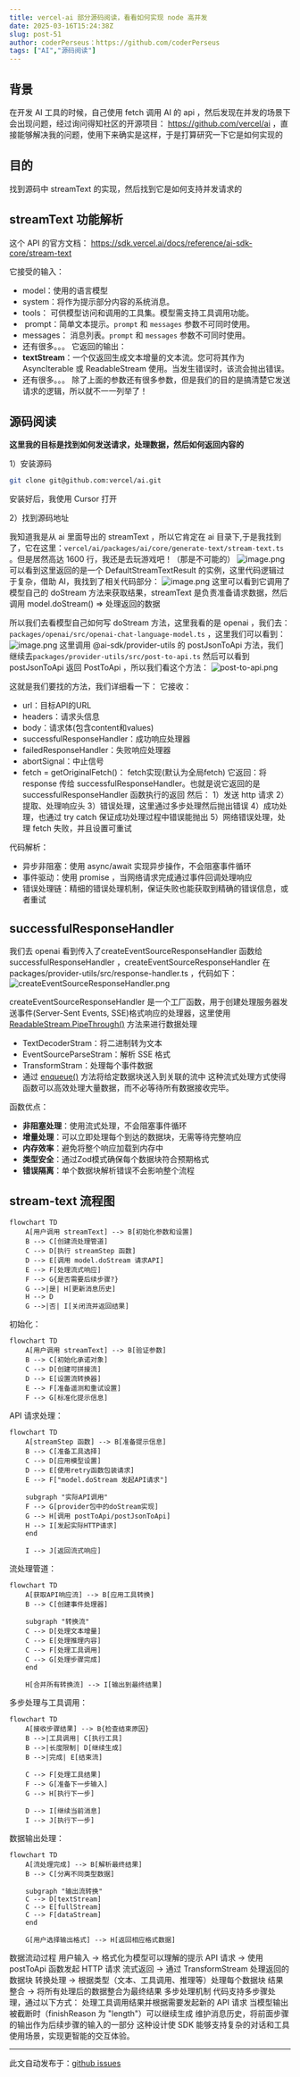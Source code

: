 ```yaml
---
title: vercel-ai 部分源码阅读，看看如何实现 node 高并发
date: 2025-03-16T15:24:38Z
slug: post-51
author: coderPerseus：https://github.com/coderPerseus
tags: ["AI","源码阅读"]
---
```


## 背景

在开发 AI 工具的时候，自己使用 fetch 调用 AI 的 api ，然后发现在并发的场景下会出现问题，经过询问得知社区的开源项目： https://github.com/vercel/ai ，直接能够解决我的问题，使用下来确实是这样，于是打算研究一下它是如何实现的

## 目的

找到源码中 streamText 的实现，然后找到它是如何支持并发请求的

## streamText 功能解析

这个 API 的官方文档： https://sdk.vercel.ai/docs/reference/ai-sdk-core/stream-text

它接受的输入：
- model：使用的语言模型
- system：将作为提示部分内容的系统消息。
- tools： 可供模型访问和调用的工具集。模型需支持工具调用功能。
-  prompt：简单文本提示。`prompt` 和 `messages` 参数不可同时使用。
- messages： 消息列表。`prompt` 和 `messages` 参数不可同时使用。
- 还有很多。。。
它返回的输出：
- **textStream**：一个仅返回生成文本增量的文本流。您可将其作为 AsyncIterable 或 ReadableStream 使用。当发生错误时，该流会抛出错误。
- 还有很多。。。
除了上面的参数还有很多参数，但是我们的目的是搞清楚它发送请求的逻辑，所以就不一一列举了！
## 源码阅读

**这里我的目标是找到如何发送请求，处理数据，然后如何返回内容的**

1）安装源码
```bash
git clone git@github.com:vercel/ai.git
```
安装好后，我使用 Cursor 打开

2）找到源码地址

我知道我是从 ai 里面导出的 streamText ，所以它肯定在 ai 目录下,于是我找到了，它在这里：`vercel/ai/packages/ai/core/generate-text/stream-text.ts` 。但是居然高达 1600 行，我还是去玩游戏吧！（那是不可能的）
![image.png](https://blog-1304565468.cos.ap-shanghai.myqcloud.com/work/20250315222305.png)
可以看到这里返回的是一个 DefaultStreamTextResult 的实例，这里代码逻辑过于复杂，借助 AI，我找到了相关代码部分：
![image.png](https://blog-1304565468.cos.ap-shanghai.myqcloud.com/work/20250316220338.png)
这里可以看到它调用了 模型自己的 doStream 方法来获取结果，streamText 是负责准备请求数据，然后调用 model.doStream() => 处理返回的数据

所以我们去看模型自己如何写 doStream 方法，这里我看的是 openai ，我们去：`packages/openai/src/openai-chat-language-model.ts` ，这里我们可以看到：
![image.png](https://blog-1304565468.cos.ap-shanghai.myqcloud.com/work/20250316222239.png)
这里调用 @ai-sdk/provider-utils 的 postJsonToApi 方法，我们继续去`packages/provider-utils/src/post-to-api.ts` 然后可以看到 postJsonToApi 返回 PostToApi ，所以我们看这个方法：
![post-to-api.png](https://blog-1304565468.cos.ap-shanghai.myqcloud.com/work/post-to-api.png)

这就是我们要找的方法，我们详细看一下：
它接收：
 - url：目标API的URL
 - headers：请求头信息
 - body：请求体(包含content和values)
 - successfulResponseHandler：成功响应处理器
 - failedResponseHandler：失败响应处理器
 - abortSignal：中止信号
 - fetch = getOriginalFetch()： fetch实现(默认为全局fetch)
它返回：将 response 传给 successfulResponseHandler。也就是说它返回的是 successfulResponseHandler 函数执行的返回
然后：
1）发送 http 请求
2）提取、处理响应头
3）错误处理，这里通过多步处理然后抛出错误
4）成功处理，也通过 try catch 保证成功处理过程中错误能抛出
5）网络错误处理，处理 fetch 失败，并且设置可重试

代码解析：
- 异步非阻塞：使用 async/await 实现异步操作，不会阻塞事件循环
- 事件驱动：使用 promise ，当网络请求完成通过事件回调处理响应
- 错误处理链：精细的错误处理机制，保证失败也能获取到精确的错误信息，或者重试

## successfulResponseHandler

我们去 openai 看到传入了createEventSourceResponseHandler 函数给successfulResponseHandler ，createEventSourceResponseHandler 在 packages/provider-utils/src/response-handler.ts ，代码如下：
![createEventSourceResponseHandler.png](https://blog-1304565468.cos.ap-shanghai.myqcloud.com/work/createEventSourceResponseHandler.png)

createEventSourceResponseHandler 是一个工厂函数，用于创建处理服务器发送事件(Server-Sent Events, SSE)格式响应的处理器，这里使用 [ReadableStream.PipeThrough()](https://developer.mozilla.org/zh-CN/docs/Web/API/ReadableStream/pipeThrough) 方法来进行数据处理
- TextDecoderStram：将二进制转为文本
- EventSourceParseStram：解析 SSE 格式
- TransformStram：处理每个事件数据
- 通过 [enqueue()](https://developer.mozilla.org/zh-CN/docs/Web/API/ReadableStreamDefaultController/enqueue) 方法将给定数据块送入到关联的流中
这种流式处理方式使得函数可以高效处理大量数据，而不必等待所有数据接收完毕。

函数优点：
- **非阻塞处理**：使用流式处理，不会阻塞事件循环
- **增量处理**：可以立即处理每个到达的数据块，无需等待完整响应
- **内存效率**：避免将整个响应加载到内存中
- **类型安全**：通过Zod模式确保每个数据块符合预期格式
- **错误隔离**：单个数据块解析错误不会影响整个流程


## stream-text 流程图

```mermaid
flowchart TD
    A[用户调用 streamText] --> B[初始化参数和设置]
    B --> C[创建流处理管道]
    C --> D[执行 streamStep 函数]
    D --> E[调用 model.doStream 请求API]
    E --> F[处理流式响应]
    F --> G{是否需要后续步骤?}
    G -->|是| H[更新消息历史]
    H --> D
    G -->|否| I[关闭流并返回结果]
```

初始化：
```mermaid
flowchart TD
    A[用户调用 streamText] --> B[验证参数]
    B --> C[初始化承诺对象]
    C --> D[创建可拼接流]
    D --> E[设置流转换器]
    E --> F[准备遥测和重试设置]
    F --> G[标准化提示信息]
```
API 请求处理：
```mermaid
flowchart TD
    A[streamStep 函数] --> B[准备提示信息]
    B --> C[准备工具选择]
    C --> D[应用模型设置]
    D --> E[使用retry函数包装请求]
    E --> F["model.doStream 发起API请求"]
    
    subgraph "实际API调用"
    F --> G[provider包中的doStream实现]
    G --> H[调用 postToApi/postJsonToApi]
    H --> I[发起实际HTTP请求]
    end
    
    I --> J[返回流式响应]
```
流处理管道：
```mermaid
flowchart TD
    A[获取API响应流] --> B[应用工具转换]
    B --> C[创建事件处理器]
    
    subgraph "转换流"
    C --> D[处理文本增量]
    C --> E[处理推理内容]
    C --> F[处理工具调用]
    C --> G[处理步骤完成]
    end
    
    H[合并所有转换流] --> I[输出到最终结果]
```
多步处理与工具调用：
```mermaid
flowchart TD
    A[接收步骤结果] --> B{检查结束原因}
    B -->|工具调用| C[执行工具]
    B -->|长度限制| D[继续生成]
    B -->|完成| E[结束流]
    
    C --> F[处理工具结果]
    F --> G[准备下一步输入]
    G --> H[执行下一步]
    
    D --> I[继续当前消息]
    I --> J[执行下一步]
```
数据输出处理：
```mermaid
flowchart TD
    A[流处理完成] --> B[解析最终结果]
    B --> C[分离不同类型数据]
    
    subgraph "输出流转换"
    C --> D[textStream]
    C --> E[fullStream]
    C --> F[dataStream]
    end
    
    G[用户选择输出格式] --> H[返回相应格式数据]
```
数据流动过程
用户输入 → 格式化为模型可以理解的提示
API 请求 → 使用 postToApi 函数发起 HTTP 请求
流式返回 → 通过 TransformStream 处理返回的数据块
转换处理 → 根据类型（文本、工具调用、推理等）处理每个数据块
结果整合 → 将所有处理后的数据整合为最终结果
多步处理机制
代码支持多步骤处理，通过以下方式：
处理工具调用结果并根据需要发起新的 API 请求
当模型输出被截断时（finishReason 为 "length"）可以继续生成
维护消息历史，将前面步骤的输出作为后续步骤的输入的一部分
这种设计使 SDK 能够支持复杂的对话和工具使用场景，实现更智能的交互体验。

---
此文自动发布于：<a href="https://github.com/coderPerseus/blog/issues/51" target="_blank">github issues</a>
